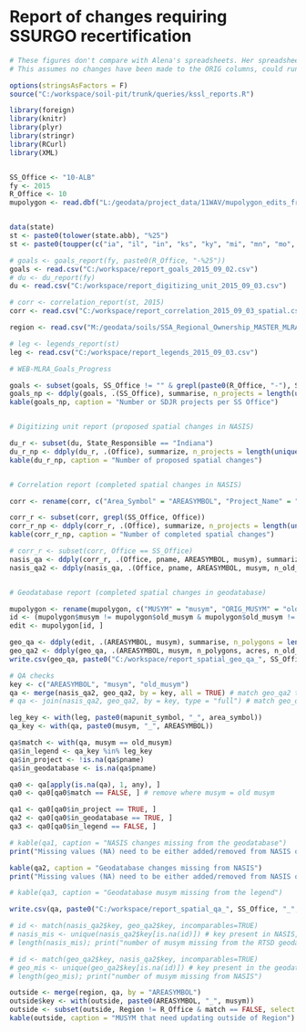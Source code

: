 # Report of changes requiring SSURGO recertification

```{r, echo=FALSE, warning=FALSE}
# These figures don't compare with Alena's spreadsheets. Her spreadsheets have additional counties that aren't captured in the Project Record.
# This assumes no changes have been made to the ORIG columns, could run Alena's qa against an unedited copy.

options(stringsAsFactors = F)
source("C:/workspace/soil-pit/trunk/queries/kssl_reports.R")

library(foreign)
library(knitr)
library(plyr)
library(stringr)
library(RCurl)
library(XML)


SS_Office <- "10-ALB"
fy <- 2015
R_Office <- 10
mupolygon <- read.dbf("L:/geodata/project_data/11WAV/mupolygon_edits_from_Region10.dbf", as.is = TRUE)


data(state)
st <- paste0(tolower(state.abb), "%25")
st <- paste0(toupper(c("ia", "il", "in", "ks", "ky", "mi", "mn", "mo", "ne", "oh", "ok", "sd", "wi")), "%25")

# goals <- goals_report(fy, paste0(R_Office, "-%25"))
goals <- read.csv("C:/workspace/report_goals_2015_09_02.csv")
# du <- du_report(fy)
du <- read.csv("C:/workspace/report_digitizing_unit_2015_09_03.csv")

# corr <- correlation_report(st, 2015)
corr <- read.csv("C:/workspace/report_correlation_2015_09_03_spatial.csv")

region <- read.csv("M:/geodata/soils/SSA_Regional_Ownership_MASTER_MLRA_OFFICE.txt")

# leg <- legends_report(st)
leg <- read.csv("C:/workspace/report_legends_2015_09_03.csv")

```


```{r, summarize geodatabase tabular changes, echo=FALSE, warning=FALSE, message=FALSE, results='asis'}

# WEB-MLRA_Goals_Progress

goals <- subset(goals, SS_Office != "" & grepl(paste0(R_Office, "-"), SS_Office))
goals_np <- ddply(goals, .(SS_Office), summarise, n_projects = length(unique(Project_Name)), goaled = sum(Goaled), claimed = sum(Reported))
kable(goals_np, caption = "Number or SDJR projects per SS Office")


# Digitizing unit report (proposed spatial changes in NASIS)

du_r <- subset(du, State_Responsible == "Indiana")
du_r_np <- ddply(du_r, .(Office), summarize, n_projects = length(unique(Project_Name)))
kable(du_r_np, caption = "Number of proposed spatial changes")


# Correlation report (completed spatial changes in NASIS)

corr <- rename(corr, c("Area_Symbol" = "AREASYMBOL", "Project_Name" = "pname", "New_Symbol" = "musym", "Old_Musym2" = "old_musym"))

corr_r <- subset(corr, grepl(SS_Office, Office))
corr_r_np <- ddply(corr_r, .(Office), summarize, n_projects = length(unique(pname)))
kable(corr_r_np, caption = "Number of completed spatial changes")

# corr_r <- subset(corr, Office == SS_Office)
nasis_qa <- ddply(corr_r, .(Office, pname, AREASYMBOL, musym), summarize, n_old_musym = length(unique(old_musym)), old_musym = paste0(unique(old_musym), collapse=", ")) # project by natmusym and musym
nasis_qa2 <- ddply(nasis_qa, .(Office, pname, AREASYMBOL, musym, n_old_musym), summarize, old_musym = strsplit(old_musym, ", ")[[1]])


# Geodatabase report (completed spatial changes in geodatabase)

mupolygon <- rename(mupolygon, c("MUSYM" = "musym", "ORIG_MUSYM" = "old_musym"))
id <- (mupolygon$musym != mupolygon$old_musym & mupolygon$old_musym != "") | mupolygon$Editor_Fie != ""
edit <- mupolygon[id, ]

geo_qa <- ddply(edit, .(AREASYMBOL, musym), summarise, n_polygons = length(old_musym), acres = round(sum(Shape_Area*0.000247), 0), n_old_musym = length(unique(old_musym)), old_musym_geo = paste0(unique(old_musym), collapse=", "))
geo_qa2 <- ddply(geo_qa, .(AREASYMBOL, musym, n_polygons, acres, n_old_musym), summarize, old_musym = strsplit(old_musym_geo, ", ")[[1]])
write.csv(geo_qa, paste0("C:/workspace/report_spatial_geo_qa_", SS_Office, "_", format(Sys.time(), "%Y_%m_%d"), ".csv"))

```

```{r, QA checks, echo=FALSE}
# QA checks
key <- c("AREASYMBOL", "musym", "old_musym")
qa <- merge(nasis_qa2, geo_qa2, by = key, all = TRUE) # match geo_qa2 to nasis_qa2
# qa <- join(nasis_qa2, geo_qa2, by = key, type = "full") # match geo_qa2 to nasis_qa2

leg_key <- with(leg, paste0(mapunit_symbol, "_", area_symbol))
qa_key <- with(qa, paste0(musym, "_", AREASYMBOL))

qa$match <- with(qa, musym == old_musym)
qa$in_legend <- qa_key %in% leg_key
qa$in_project <- !is.na(qa$pname)
qa$in_geodatabase <- is.na(qa$pname)

qa0 <- qa[apply(is.na(qa), 1, any), ]
qa0 <- qa0[qa0$match == FALSE, ] # remove where musym = old musym

qa1 <- qa0[qa0$in_project == TRUE, ]
qa2 <- qa0[qa0$in_geodatabase == TRUE, ]
qa3 <- qa0[qa0$in_legend == FALSE, ]

# kable(qa1, caption = "NASIS changes missing from the geodatabase")
print("Missing values (NA) need to be either added/removed from NASIS or the RTSD geodatabase, Otherwise they maybe splits that need to be relinked to a new additional mapunit.")

kable(qa2, caption = "Geodatabase changes missing from NASIS")
print("Missing values (NA) need to be either added/removed from NASIS or the RTSD geodatabase, Otherwise they maybe splits that need to be relinked to a new additional mapunit.")

# kable(qa3, caption = "Geodatabase musym missing from the legend")

write.csv(qa, paste0("C:/workspace/report_spatial_qa_", SS_Office, "_", format(Sys.time(), "%Y_%m_%d"), ".csv"))

# id <- match(nasis_qa2$key, geo_qa2$key, incomparables=TRUE)
# nasis_mis <- unique(nasis_qa2$key[is.na(id)]) # key present in NASIS, but missing from the geodatabase
# length(nasis_mis); print("number of musym missing from the RTSD geodatabase")

# id <- match(geo_qa2$key, nasis_qa2$key, incomparables=TRUE)
# geo_mis <- unique(geo_qa2$key[is.na(id)]) # key present in the geodatabase, but missing from NASIS
# length(geo_mis); print("number of musym missing from NASIS")

```
```{r, adjacent regions, echo=FALSE}
outside <- merge(region, qa, by = "AREASYMBOL")
outside$key <- with(outside, paste0(AREASYMBOL, "_", musym))
outside <- subset(outside, Region != R_Office & match == FALSE, select = c("Region", "AREASYMBOL", "pname", "musym", "old_musym", "n_polygons", "acres", "key", "in_legend"))
kable(outside, caption = "MUSYM that need updating outside of Region")

```